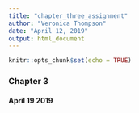 ```yaml
---
title: "chapter_three_assignment"
author: "Veronica Thompson"
date: "April 12, 2019"
output: html_document
---
```


```r
knitr::opts_chunk$set(echo = TRUE)
```

### Chapter 3    
#### April 19 2019


